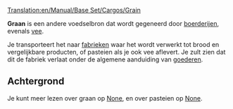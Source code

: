 [[Translation:en/Manual/Base Set/Cargos/Grain]]

{{nl/Vracht|name=Graan
|image=Grain.png
|geproduceerd=[[nl/Manual/Base Set/Industries/Boerderij|Boerderij]]
|geaccepteerd=[[nl/Manual/Base Set/Industries/Fabriek|Fabriek]]
}}

'''Graan''' is een andere voedselbron dat wordt gegeneerd door [[nl/Manual/Base Set/Industries/Boerderij|boerderijen]], evenals [[nl/Manual/Base Set/Cargos/Vee|vee]]. 

Je transporteert het naar [[nl/Manual/Base Set/Industries/Fabriek|fabrieken]] waar het wordt verwerkt tot brood en vergelijkbare producten, of pasteien als je ook vee aflevert. Je zult zien dat dit de fabriek verlaat onder de algemene aanduiding van [[nl/Manual/Base Set/Cargos/Goederen|goederen]].

==Achtergrond==
Je kunt meer lezen over graan op [https://www.wikipedia.org/wiki/Cereal None], en over pasteien op [https://www.wikipedia.org/wiki/Pie None].